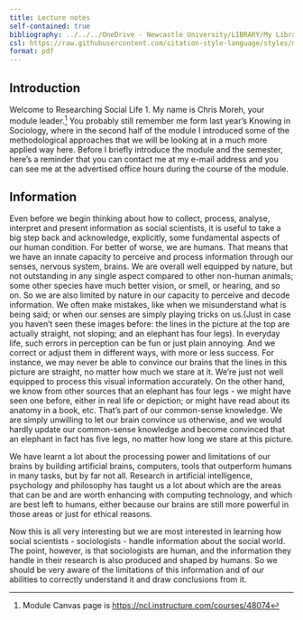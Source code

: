 ```yaml
---
title: Lecture notes
self-contained: true
bibliography: ../../../OneDrive - Newcastle University/LIBRARY/My Library.bib
csl: https://raw.githubusercontent.com/citation-style-language/styles/master/dependent/the-sociological-review.csl
format: pdf
---
```


## Introduction

Welcome to Researching Social Life 1. My name is Chris Moreh, your module leader.[^1]
You probably still remember me form last year's Knowing in Sociology, where in the second half of the module I introduced some of the methodological approaches that we will be looking at in a much more applied way here.
Before I briefly introduce the module and the semester, here's a reminder that you can contact me at my e-mail address and you can see me at the advertised office hours during the course of the module.


## Information

Even before we begin thinking about how to collect, process, analyse, interpret and present information as social scientists, it is useful to take a big step back and acknowledge, explicitly, some fundamental aspects of our human condition.
For better of worse, we are humans. That means that we have an innate capacity to perceive and process information through our senses, nervous system, brains. 
We are overall well equipped by nature, but not outstanding in any single aspect compared to other non-human animals; some other species have much better vision, or smell, or hearing, and so on.
So we are also limited by nature in our capacity to perceive and decode information. We often make mistakes, like when we misunderstand what is being said; 
or when our senses are simply playing tricks on us.(Just in case you haven't seen these images before: the lines in the picture at the top are actually straight, not sloping; and an elephant has four legs).
In everyday life, such errors in perception can be fun or just plain annoying. And we correct or adjust them in different ways, with more or less success. For instance, we may never be able to convince our brains that the lines in this picture are straight, no matter how much we stare at it. We're just not well equipped to process this visual information accurately. On the other hand, we know from other sources that an elephant has four legs - we might have seen one before, either in real life or depiction; or might have read about its anatomy in a book, etc. That's part of our common-sense knowledge. We are simply unwilling to let our brain convince us otherwise, and we would hardly update our common-sense knowledge and become convinced that an elephant in fact has five legs, no matter how long we stare at this picture.

We have learnt a lot about the processing power and limitations of our brains by building artificial brains, computers, tools that outperform humans in many tasks, but by far not all. Research in artificial intelligence, psychology and philosophy has taught us a lot about which are the areas that can be and are worth enhancing with computing technology, and which are best left to humans, either because our brains are still more powerful in those areas or just for ethical reasons.

Now this is all very interesting but we are most interested in learning how social scientists - sociologists - handle information about the social world. The point, however, is that sociologists are human, and the information they handle in their research is also produced and shaped by humans. So we should be very aware of the limitations of this information and of our abilities to correctly understand it and draw conclusions from it.











[^1]: Module Canvas page is [https://ncl.instructure.com/courses/48074](https://ncl.instructure.com/courses/48074)
